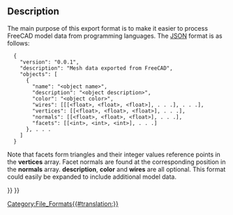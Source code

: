 <languages/>

<div class="mw-translate-fuzzy">
{{Docnav
|[[Arch_OBJ/pt-br|OBJ]]
|[[Arch_3DS/pt-br|3DS]]
|[[Arch_Workbench/pt-br|Arch]]
}}
</div>

{{TOCright}}

== Description ==

The main purpose of this export format is to make it easier to process FreeCAD model data from programming languages.  The [http://json.org/ JSON] format is as follows:
<pre>
  {
    "version": "0.0.1",
    "description": "Mesh data exported from FreeCAD",
    "objects": [
      {
        "name": "<object name>",
        "description": "<object description>",
        "color": "<object color>",
        "wires": [[[<float>, <float>, <float>], . . .], . . .],
        "vertices": [[<float>, <float>, <float>], . . .],
        "normals": [[<float>, <float>, <float>], . . .],
        "facets": [[<int>, <int>, <int>], . . .]
      }, . . .
    ]
  }
</pre>

Note that facets form triangles and their integer values reference points in the '''vertices''' array.  Facet normals are found at the corresponding position in the '''normals''' array.  '''description''', '''color''' and '''wires''' are all optional.  This format could easily be expanded to include additional model data.


<div class="mw-translate-fuzzy">
{{Docnav
|[[Arch_OBJ/pt-br|OBJ]]
|[[Arch_3DS/pt-br|3DS]]
|[[Arch_Workbench/pt-br|Arch]]
}}
</div>

{{BIM_Tools_navi{{#translation:}}}}
{{Userdocnavi{{#translation:}}}}
[[Category:File_Formats{{#translation:}}]]